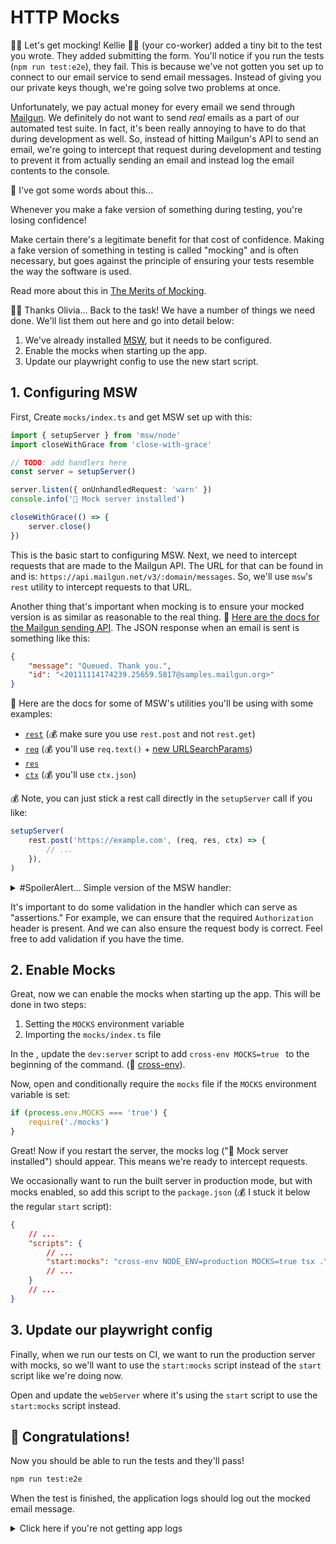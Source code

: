 # HTTP Mocks

👨‍💼 Let's get mocking! Kellie 🧝‍♀️ (your co-worker) added a tiny bit to the test you
wrote. They added submitting the form. You'll notice if you run the tests
(`npm run test:e2e`), they fail. This is because we've not gotten you set up to
connect to our email service to send email messages. Instead of giving you our
private keys though, we're going solve two problems at once.

Unfortunately, we pay actual money for every email we send through
[Mailgun](https://www.mailgun.com). We definitely do not want to send _real_
emails as a part of our automated test suite. In fact, it's been really annoying
to have to do that during development as well. So, instead of hitting Mailgun's
API to send an email, we're going to intercept that request during development
and testing to prevent it from actually sending an email and instead log the
email contents to the console.

🦉 I've got some words about this...

<callout-danger>
	Whenever you make a fake version of something during testing, you're losing
	confidence!
</callout-danger>

Make certain there's a legitimate benefit for that cost of confidence. Making a
fake version of something in testing is called "mocking" and is often necessary,
but goes against the principle of ensuring your tests resemble the way the
software is used.

Read more about this in [The Merits of Mocking](https://kentcdodds.com/blog/the-merits-of-mocking).

👨‍💼 Thanks Olivia... Back to the task! We have a number of things we need done.
We'll list them out here and go into detail below:

1. We've already installed [MSW](https://mswjs.io/), but it needs to be
   configured.
2. Enable the mocks when starting up the app.
3. Update our playwright config to use the new start script.

## 1. Configuring MSW

First, <InlineFile file="mocks/index.ts">Create `mocks/index.ts`</InlineFile>
and get MSW set up with this:

```ts filename=mocks/index.ts
import { setupServer } from 'msw/node'
import closeWithGrace from 'close-with-grace'

// TODO: add handlers here
const server = setupServer()

server.listen({ onUnhandledRequest: 'warn' })
console.info('🔶 Mock server installed')

closeWithGrace(() => {
	server.close()
})
```

This is the basic start to configuring MSW. Next, we need to intercept requests
that are made to the Mailgun API. The URL for that can be
found in <InlineFile file="app/utils/email.server.ts" line="25" /> and is:
`https://api.mailgun.net/v3/:domain/messages`. So, we'll use `msw`'s `rest`
utility to intercept requests to that URL.

Another thing that's important when mocking is to ensure your mocked version is
as similar as reasonable to the real thing.
📜 [Here are the docs for the Mailgun sending API](https://documentation.mailgun.com/en/latest/api-sending.html).
The JSON response when an email is sent is something like this:

```json
{
	"message": "Queued. Thank you.",
	"id": "<20111114174239.25659.5817@samples.mailgun.org>"
}
```

📜 Here are the docs for some of MSW's utilities you'll be using with some
examples:

- [`rest`](https://mswjs.io/docs/api/rest) (💰 make sure you use `rest.post` and not `rest.get`)
- [`req`](https://mswjs.io/docs/api/request) (💰 you'll use `req.text()` + [new URLSearchParams](https://developer.mozilla.org/en-US/docs/Web/API/URLSearchParams/URLSearchParams))
- [`res`](https://mswjs.io/docs/api/response)
- [`ctx`](https://mswjs.io/docs/api/context) (💰 you'll use `ctx.json`)

💰 Note, you can just stick a rest call directly in the `setupServer` call if you like:

```ts
setupServer(
	rest.post('https://example.com', (req, res, ctx) => {
		// ...
	}),
)
```

<details>
<summary>#SpoilerAlert... Simple version of the MSW handler:</summary>

```ts filename=mocks/index.ts
import { rest } from 'msw'
const server = setupServer(
	rest.post(
		'https://api.mailgun.net/v3/:domain/messages',
		async (req, res, ctx) => {
			const body = Object.fromEntries(new URLSearchParams(await req.text()))
			console.info('🔶 mocked email contents:', body)

			const randomId = '20210321210543.1.E01B8B612C44B41B'
			const id = `<${randomId}>@${req.params.domain}`
			return res(ctx.json({ id, message: 'Queued. Thank you.' }))
		},
	),
)
```

</details>

It's important to do some validation in the handler which can serve as
"assertions." For example, we can ensure that the required `Authorization`
header is present. And we can also ensure the request body is correct. Feel free
to add validation if you have the time.

## 2. Enable Mocks

Great, now we can enable the mocks when starting up the app. This will be done in two steps:

1. Setting the `MOCKS` environment variable
2. Importing the `mocks/index.ts` file

In the <InlineFile file="package.json" />, update the `dev:server` script to add
`cross-env MOCKS=true ` to the beginning of the command.
(📜 [cross-env](https://www.npmjs.com/package/cross-env)).

Now, open <InlineFile file="index.js" /> and conditionally require the `mocks`
file if the `MOCKS` environment variable is set:

```js filename=index.js
if (process.env.MOCKS === 'true') {
	require('./mocks')
}
```

Great! Now if you restart the server, the mocks log ("🔶 Mock server installed")
should appear. This means we're ready to intercept requests.

We occasionally want to run the built server in production mode, but with mocks
enabled, so add this script to the `package.json` (💰 I stuck it below the
regular `start` script):

```json filename=package.json
{
	// ...
	"scripts": {
		// ...
		"start:mocks": "cross-env NODE_ENV=production MOCKS=true tsx ."
		// ...
	}
	// ...
}
```

## 3. Update our playwright config

Finally, when we run our tests on CI, we want to run the production server with
mocks, so we'll want to use the `start:mocks` script instead of the `start`
script like we're doing now.

Open <InlineFile file="playwright.config.ts" line="102" /> and update the `webServer`
where it's using the `start` script to use the `start:mocks` script instead.

## 🎉 Congratulations!

Now you should be able to run the tests and they'll pass!

```sh
npm run test:e2e
```

When the test is finished, the application logs should log out the mocked email
message.

<details>
	<summary>Click here if you're not getting app logs</summary>

    <div style={{paddingLeft: 24, borderLeft: '1.5px solid #ddd'}}>
    If you aren't getting any logs for the application, it's possible you're
    not running the server and playwright separately. Playwright will run the server
    for you if it's not running already, but it swallows the logs. So you'll want to
    have the playground server running (which you can do in the app and then logs will
    appear in the terminal you're running the app in) and then run the tests in a different
    terminal.
    </div>

</details>
